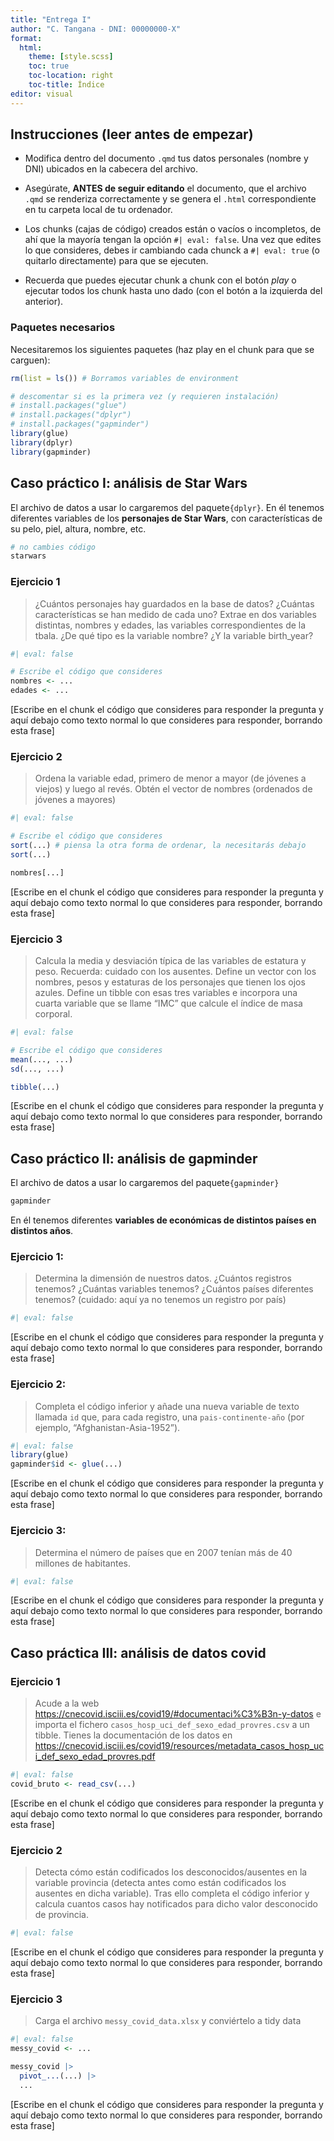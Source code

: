 ```yaml
---
title: "Entrega I"
author: "C. Tangana - DNI: 00000000-X"
format:
  html:
    theme: [style.scss]
    toc: true
    toc-location: right
    toc-title: Índice
editor: visual
---
```


## Instrucciones (leer antes de empezar)

-   Modifica dentro del documento `.qmd` tus datos personales (nombre y DNI) ubicados en la cabecera del archivo.

-   Asegúrate, **ANTES de seguir editando** el documento, que el archivo `.qmd` se renderiza correctamente y se genera el `.html` correspondiente en tu carpeta local de tu ordenador.

-   Los chunks (cajas de código) creados están o vacíos o incompletos, de ahí que la mayoría tengan la opción `#| eval: false`. Una vez que edites lo que consideres, debes ir cambiando cada chunck a `#| eval: true` (o quitarlo directamente) para que se ejecuten.

-   Recuerda que puedes ejecutar chunk a chunk con el botón *play* o ejecutar todos los chunk hasta uno dado (con el botón a la izquierda del anterior).

### Paquetes necesarios

Necesitaremos los siguientes paquetes (haz play en el chunk para que se carguen):

```r
rm(list = ls()) # Borramos variables de environment

# descomentar si es la primera vez (y requieren instalación)
# install.packages("glue")
# install.packages("dplyr")
# install.packages("gapminder")
library(glue)
library(dplyr)
library(gapminder)
```

## Caso práctico I: análisis de Star Wars

El archivo de datos a usar lo cargaremos del paquete`{dplyr}`. En él tenemos diferentes variables de los **personajes de Star Wars**, con características de su pelo, piel, altura, nombre, etc.

```r
# no cambies código
starwars
```

### Ejercicio 1

> ¿Cuántos personajes hay guardados en la base de datos? ¿Cuántas características se han medido de cada uno? Extrae en dos variables distintas, nombres y edades, las variables correspondientes de la tbala. ¿De qué tipo es la variable nombre? ¿Y la variable birth_year?

```r
#| eval: false

# Escribe el código que consideres
nombres <- ...
edades <- ...
```

[Escribe en el chunk el código que consideres para responder la pregunta y aquí debajo como texto normal lo que consideres para responder, borrando esta frase]

### Ejercicio 2

> Ordena la variable edad, primero de menor a mayor (de jóvenes a viejos) y luego al revés. Obtén el vector de nombres (ordenados de jóvenes a mayores)

```r
#| eval: false

# Escribe el código que consideres
sort(...) # piensa la otra forma de ordenar, la necesitarás debajo
sort(...)

nombres[...]
```

[Escribe en el chunk el código que consideres para responder la pregunta y aquí debajo como texto normal lo que consideres para responder, borrando esta frase]


### Ejercicio 3

> Calcula la media y desviación típica de las variables de estatura y peso. Recuerda: cuidado con los ausentes. Define un vector con los nombres, pesos y estaturas de los personajes que tienen los ojos azules. Define un tibble con esas tres variables e incorpora una cuarta variable que se llame "IMC" que calcule el índice de masa corporal.

```r
#| eval: false

# Escribe el código que consideres
mean(..., ...)
sd(..., ...)

tibble(...)
```

[Escribe en el chunk el código que consideres para responder la pregunta y aquí debajo como texto normal lo que consideres para responder, borrando esta frase]

## Caso práctico II: análisis de gapminder

El archivo de datos a usar lo cargaremos del paquete`{gapminder}` 

```r
gapminder
```

En él tenemos diferentes **variables de económicas de distintos países en distintos años**.


### Ejercicio 1:


> Determina la dimensión de nuestros datos. ¿Cuántos registros tenemos? ¿Cuántas variables tenemos? ¿Cuántos países diferentes tenemos? (cuidado: aquí ya no tenemos un registro por país)

```r
#| eval: false

```


[Escribe en el chunk el código que consideres para responder la pregunta y aquí debajo como texto normal lo que consideres para responder, borrando esta frase]


### Ejercicio 2:

> Completa el código inferior y añade una nueva variable de texto llamada `id` que, para cada registro, una `pais-continente-año` (por ejemplo, "Afghanistan-Asia-1952").

```r
#| eval: false
library(glue)
gapminder$id <- glue(...)
```


[Escribe en el chunk el código que consideres para responder la pregunta y aquí debajo como texto normal lo que consideres para responder, borrando esta frase]


### Ejercicio 3:

> Determina el número de países que en 2007 tenían más de 40 millones de habitantes.

```r
#| eval: false

```


[Escribe en el chunk el código que consideres para responder la pregunta y aquí debajo como texto normal lo que consideres para responder, borrando esta frase]

## Caso práctica III: análisis de datos covid

### Ejercicio 1

> Acude a la web <https://cnecovid.isciii.es/covid19/#documentaci%C3%B3n-y-datos> e importa el fichero `casos_hosp_uci_def_sexo_edad_provres.csv` a un tibble. Tienes la documentación de los datos en <https://cnecovid.isciii.es/covid19/resources/metadata_casos_hosp_uci_def_sexo_edad_provres.pdf>

```r
#| eval: false
covid_bruto <- read_csv(...)
```


[Escribe en el chunk el código que consideres para responder la pregunta y aquí debajo como texto normal lo que consideres para responder, borrando esta frase]



### Ejercicio 2

> Detecta cómo están codificados los desconocidos/ausentes en la variable provincia (detecta antes como están codificados los ausentes en dicha variable). Tras ello completa el código inferior y calcula cuantos casos hay notificados para dicho valor desconocido de provincia.


```r
#| eval: false

```

[Escribe en el chunk el código que consideres para responder la pregunta y aquí debajo como texto normal lo que consideres para responder, borrando esta frase]

### Ejercicio 3

> Carga el archivo `messy_covid_data.xlsx` y conviértelo a tidy data


```r
#| eval: false
messy_covid <- ...

messy_covid |>
  pivot_...(...) |> 
  ...
```

[Escribe en el chunk el código que consideres para responder la pregunta y aquí debajo como texto normal lo que consideres para responder, borrando esta frase]







